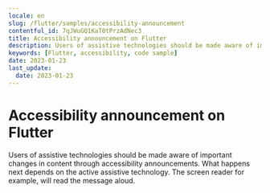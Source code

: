 ```yaml
---
locale: en
slug: /flutter/samples/accessibility-announcement
contentful_id: 7qJWuGQ1KaT0tPrzAdNec3
title: Accessibility announcement on Flutter
description: Users of assistive technologies should be made aware of important changes in content through accessibility announcements.
keywords: [Flutter, accessibility, code sample]
date: 2023-01-23
last_update:
  date: 2023-01-23
---
```


# Accessibility announcement on Flutter

Users of assistive technologies should be made aware of important changes in content through accessibility announcements. What happens next depends on the active assistive technology. The screen reader for example, will read the message aloud.

<CodeSample id="accessibility-announcement" locale="en" platform="flutter"/>
